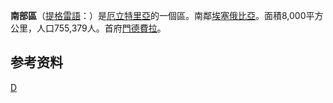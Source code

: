 {{Infobox settlement
| name                            = South Zone
|native_name                     = Zoba Debub <br/> ዞባ ደቡብ<br>المنطقة الجنوبية
|settlement_type                 = [[厄立特里亚行政区划|Zoba]]
|image_map                       = Southern in Eritrea.svg
|map_caption                     = Debub Region in Eritrea
|coordinates                     = {{coord|14|48|N|39|00|E|type:adm1st|display=inline,title}}
|subdivision_type                = 国家
|subdivision_name                = {{ERI}}
|seat_type                       = 首府
|seat                            = [[門德費拉|門德費拉]]
|leader_title                    = 首长
|leader_name                     = Efrem Gebrekristos
|area_total_km2                  = 8,000
|population_total                = 1,476,765
|population_density_km2          = auto
|iso_code                        = ER-DU
|blank_name_sec2                 = [[人类发展指数|HDI]] (2019)
|blank_info_sec2                 = 0.435<ref name="GlobalDataLab">{{cite web|url=https://hdi.globaldatalab.org/areadata/shdi/|title=Sub-national HDI - Area Database - Global Data Lab|website=hdi.globaldatalab.org|access-date=2018-09-13|archive-date=2018-09-23|archive-url=https://web.archive.org/web/20180923120638/https://hdi.globaldatalab.org/areadata/shdi/|dead-url=no}}</ref><br>{{color|#500|low}} · {{tsl|en|List of Eritrean regions by Human Development Index||3rd}}
}}
'''南部區'''（[[提格雷語|提格雷語]]：{{lang|tig|ዞባ ደቡብ}}）是[[厄立特里亞|厄立特里亞]]的一個區。南鄰[[埃塞俄比亞|埃塞俄比亞]]。面積8,000平方公里，人口755,379人。首府[[門德費拉|門德費拉]]。

==参考资料==
{{refs}}

{{厄利垂亞行政區劃}}

[[Category:厄立特里亞行政區劃|D]]
{{Eritrea-geo-stub}}